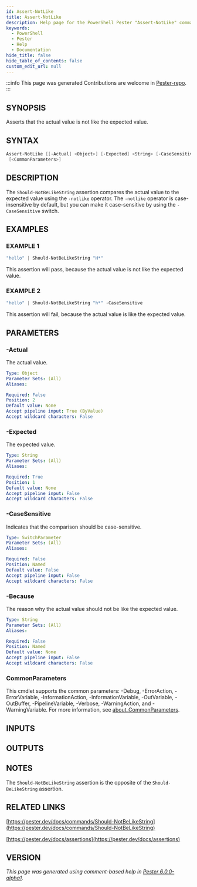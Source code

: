 ```yaml
---
id: Assert-NotLike
title: Assert-NotLike
description: Help page for the PowerShell Pester "Assert-NotLike" command
keywords:
  - PowerShell
  - Pester
  - Help
  - Documentation
hide_title: false
hide_table_of_contents: false
custom_edit_url: null
---
```


:::info This page was generated
Contributions are welcome in [Pester-repo](https://github.com/pester/pester).
:::

## SYNOPSIS

Asserts that the actual value is not like the expected value.

## SYNTAX

```powershell
Assert-NotLike [[-Actual] <Object>] [-Expected] <String> [-CaseSensitive] [-Because <String>]
 [<CommonParameters>]
```

## DESCRIPTION

The `Should-NotBeLikeString` assertion compares the actual value to the expected value using the `-notlike` operator.
The `-notlike` operator is case-insensitive by default, but you can make it case-sensitive by using the `-CaseSensitive` switch.

## EXAMPLES

### EXAMPLE 1

```powershell
"hello" | Should-NotBeLikeString "H*"
```

This assertion will pass, because the actual value is not like the expected value.

### EXAMPLE 2

```powershell
"hello" | Should-NotBeLikeString "h*" -CaseSensitive
```

This assertion will fail, because the actual value is like the expected value.

## PARAMETERS

### -Actual

The actual value.

```yaml
Type: Object
Parameter Sets: (All)
Aliases:

Required: False
Position: 2
Default value: None
Accept pipeline input: True (ByValue)
Accept wildcard characters: False
```

### -Expected

The expected value.

```yaml
Type: String
Parameter Sets: (All)
Aliases:

Required: True
Position: 1
Default value: None
Accept pipeline input: False
Accept wildcard characters: False
```

### -CaseSensitive

Indicates that the comparison should be case-sensitive.

```yaml
Type: SwitchParameter
Parameter Sets: (All)
Aliases:

Required: False
Position: Named
Default value: False
Accept pipeline input: False
Accept wildcard characters: False
```

### -Because

The reason why the actual value should not be like the expected value.

```yaml
Type: String
Parameter Sets: (All)
Aliases:

Required: False
Position: Named
Default value: None
Accept pipeline input: False
Accept wildcard characters: False
```

### CommonParameters

This cmdlet supports the common parameters: -Debug, -ErrorAction, -ErrorVariable, -InformationAction, -InformationVariable, -OutVariable, -OutBuffer, -PipelineVariable, -Verbose, -WarningAction, and -WarningVariable. For more information, see [about_CommonParameters](http://go.microsoft.com/fwlink/?LinkID=113216).

## INPUTS

## OUTPUTS

## NOTES

The `Should-NotBeLikeString` assertion is the opposite of the `Should-BeLikeString` assertion.

## RELATED LINKS

[https://pester.dev/docs/commands/Should-NotBeLikeString](https://pester.dev/docs/commands/Should-NotBeLikeString)

[https://pester.dev/docs/assertions](https://pester.dev/docs/assertions)

## VERSION

*This page was generated using comment-based help in [Pester 6.0.0-alpha1](https://github.com/pester/pester).*
